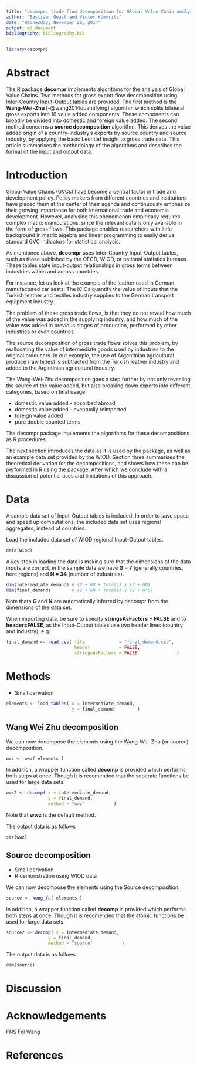 ```yaml
---
title: "decompr: trade flow decomposition for Global Value Chain analysis"
author: "Bastiaan Quast and Victor Kümmritz"
date: "Wednesday, November 26, 2014"
output: md_document
bibliography: bibliography.bib
---
```


```r
library(decompr)
```

Abstract
===============
The R package **decompr** implements algorithms for the analysis of Global Value Chains.
Two methods for gross export flow decomposition using Inter-Country Input-Output tables are provided.
The first method is the **Wang-Wei-Zhu** [-@wang2014quantifying] algorithm which splits bilateral gross exports into 16 value added components.
These components can broadly be divided into domestic and foreign value added.
The second method concerns a **source decomposition** algorithm.
This derives the value added origin of a country-industry’s exports by source country and source industry,
by applying the basic Leontief insight to gross trade data.
This article summarises the methodology of the algorithms and describes the format of the input and output data.


Introduction
================
Global Value Chains (GVCs) have become a central factor in trade and development policy.
Policy makers from different countries and institutions have placed them at the center of their agenda
and continuously emphasize their growing importance for both international trade and economic development.
However, analysing this phenomenon empirically requires complex matrix manipulations,
since the relevant data is only available in the form of gross flows.
This package enables researchers with little background in matrix algebra and linear programming
to easily derive standard GVC indicators for statistical analysis.

As mentioned above, **decompr** uses Inter-Country Input-Output tables,
such as those published by the OECD, WIOD, or national statistics bureaus.
These tables state input-output relationships in gross terms
between industries within and across countries.

For instance, let us look at the example of the leather used in German manufactured car seats.
The ICIOs quantify the value of inputs that the Turkish leather and textiles industry
supplies to the German transport equipment industry.

The problem of these gross trade flows,
is that they do not reveal how much of the value was added in the supplying industry,
and how much of the value was added in previous stages of production,
performed by other industries or even countries.

The source decomposition of gross trade flows solves this problem,
by reallocating the value of intermediate goods used by industries to the original producers.
In our example, the use of Argentinian agricultural produce (raw hides)
is subtracted from the Turkish leather industry and added to the Argintinian agricultural industry.

The Wang-Wei-Zhu decomposition goes a step further by not only revealing the source of the value added,
but also breaking down exports into different categories, based on final usage.

* domestic value added - absorbed abroad
* domestic value added - eventually reimported
* foreign value added
* pure double counted terms

The decompr package implements the algorithms for these decompositions as R procedures.

The next section introduces the data as it is used by the package,
as well as an example data set provided by the WIOD.
Section three summarises the theoretical derivation for the decompositions,
and shows how these can be performed in R using the package.
After which we conclude with a discussion of potential uses and limitations of this approach.



Data
=================

A sample data set of Input-Output tables is included.
In order to save space and speed up computations, the included data set uses regional aggregates,
instead of countries.

Load the included data set of WIOD regional Input-Output tables.

```r
data(wiod)
```

A key step in loading the data is making sure that the dimensions of the data inputs are correct,
in the sample data we have **G = 7** (generally countries, here regions) and **N = 34** (number of industries).

```r
dim(intermediate_demand) # (2 + GN + totals) x (2 + GN)
dim(final_demand)        # (2 + GN + totals) x (2 + G*5)
```

Note thata **G** and **N** are automatically inferred by decompr from the dimensions of the data set.

When importing data, be sure to specify **stringsAsFactors = FALSE** and to **header=FALSE**,
as the Input-Output tables use two header lines (country and industry), e.g:

```r
final_demand <- read.csv( file             = "final_demand.csv",
                          header           = FALSE,
                          stringsAsFactors = FALSE               )

```


Methods
=================
 * Small derivation

```r
elements <- load_tables( x = intermediate_demand,
                         y = final_demand         )
```

Wang Wei Zhu decomposition
------------------------------
We can now decompose the elements using the Wang-Wei-Zhu (or source) decomposition.
```r
wwz <- wwz( elements )
```

In addition, a wrapper function called **decomp** is provided which performs both steps at once.
Though it is recomended that the seperate functions be used for large data sets.

```r
wwz2 <- decomp( x = intermediate_demand,
                y = final_demand,
                method = "wwz"           )
```

Note that **wwz** is the default method.

The output data is as follows

```r
str(wwz)
```

Source decomposition
---------------------------------------
 * Small derivation
 * R demonstration using WIOD data


We can now decompose the elements using the Source decomposition.
```r
source <- kung_fu( elements )
```

In addition, a wrapper function called **decomp** is provided which performs both steps at once.
Though it is recomended that the atomic functions be used for large data sets.

```r
source2 <- decomp( x = intermediate_demand,
                y = final_demand,
                method = "source"           )
```

The output data is as follows

```r
dim(source)
```

Discussion
=============


Acknowledgements
==================
FNS
Fei Wang


References
============
